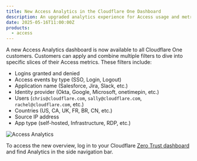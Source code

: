 ```yaml
---
title: New Access Analytics in the Cloudflare One Dashboard
description: An upgraded analytics experience for Access usage and metrics.
date: 2025-05-16T11:00:00Z
products:
  - access
---
```


A new Access Analytics dashboard is now available to all Cloudflare One customers. Customers can apply and combine multiple filters to dive into specific slices of their Access metrics. These filters include:

- Logins granted and denied
- Access events by type (SSO, Login, Logout)
- Application name (Salesforce, Jira, Slack, etc.)
- Identity provider (Okta, Google, Microsoft, onetimepin, etc.)
- Users (`chris@cloudflare.com`, `sally@cloudflare.com`, `rachel@cloudflare.com`, etc.)
- Countries (US, CA, UK, FR, BR, CN, etc.)
- Source IP address
- App type (self-hosted, Infrastructure, RDP, etc.)

![Access Analytics](~/assets/images/changelog/cloudflare-one/accessanalytics.png)

To access the new overview, log in to your Cloudflare [Zero Trust dashboard](https://one.dash.cloudflare.com/) and find Analytics in the side navigation bar.